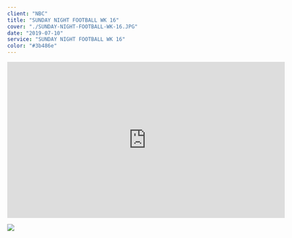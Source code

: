 ---
client: "NBC"
title: "SUNDAY NIGHT FOOTBALL WK 16"
cover: "./SUNDAY-NIGHT-FOOTBALL-WK-16.JPG"
date: "2019-07-10"
service: "SUNDAY NIGHT FOOTBALL WK 16"
color: "#3b486e"
---

<iframe title="vimeo-player" src="https://player.vimeo.com/video/495824884?h=37e6611db8" width="640" height="360" frameborder="0" allowfullscreen></iframe>

![](./SUNDAY-NIGHT-FOOTBALL-WK-16.JPG)
